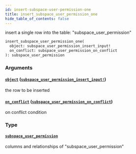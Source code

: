 ```yaml
---
id: insert-subspace-user-permission-one
title: insert_subspace_user_permission_one
hide_table_of_contents: false
---
```


insert a single row into the table: "subspace_user_permission"

```graphql
insert_subspace_user_permission_one(
  object: subspace_user_permission_insert_input!
  on_conflict: subspace_user_permission_on_conflict
): subspace_user_permission
```

### Arguments

#### [`object`](#) ([`subspace_user_permission_insert_input!`](../inputs/subspace-user-permission-insert-input))

the row to be inserted

#### [`on_conflict`](#) ([`subspace_user_permission_on_conflict`](../inputs/subspace-user-permission-on-conflict))

on conflict condition

### Type

#### [`subspace_user_permission`](../objects/subspace-user-permission)

columns and relationships of "subspace_user_permission"
